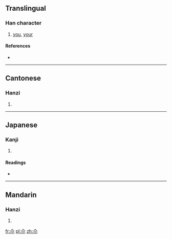 {{also|爾}}
==Translingual==

===Han character===
{{Han char|rn=42|rad=小|as=02|sn=5|four=8090<sub>0</sub>|canj=人火 (OF), XX人火 (XXOF)}}

# [[you]], [[your]]

====References====
* {{Han ref|kx=0297.011|dkj=07477|dj=0591.010|hdz=10111.050|uh=5C12|ud=23570|bh=C974|bd=51572}}

----

==Cantonese==

===Hanzi===
{{yue-hanzi|jyut=|y=yi5}}

# {{defn|lang=yue|sort=小02}}

----

==Japanese==

===Kanji===
{{ja-kanji|grade=|rs=小02}}

# {{defn|lang=ja|sort=小02}}

====Readings====
* {{ja-readings|on=[[じ]] (ji), [[に]] (ni)|kun=[[しかり]] (shikari), [[わける]] (wakeru), [[なんじ]] (nanji), [[ちかい]] (chikai)}}

----

==Mandarin==

===Hanzi===
{{cmn-hanzi|pin=[[cháng]] ([[chang2]]), [[ěr]] ([[er3]])|wg=ch'ang<sup>2</sup>, erh<sup>3</sup>}}

# {{defn|lang=cmn|sort=小02}}

[[fr:尒]]
[[pl:尒]]
[[zh:尒]]